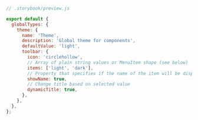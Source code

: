 ```js
// .storybook/preview.js

export default {
  globalTypes: {
    theme: {
      name: 'Theme',
      description: 'Global theme for components',
      defaultValue: 'light',
      toolbar: {
        icon: 'circlehollow',
        // Array of plain string values or MenuItem shape (see below)
        items: ['light', 'dark'],
        // Property that specifies if the name of the item will be displayed
        showName: true,
        // Change title based on selected value
        dynamicTitle: true,
      },
    },
  },
};
```
